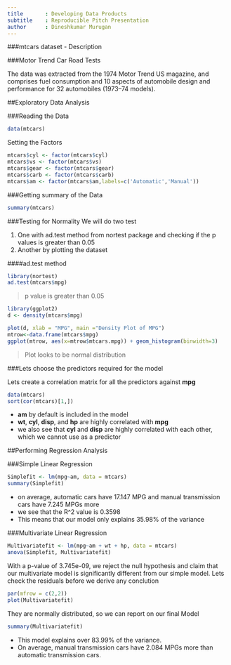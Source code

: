 ```yaml
---
title       : Developing Data Products
subtitle    : Reproducible Pitch Presentation
author      : Dineshkumar Murugan
---
```


###mtcars dataset - Description

###Motor Trend Car Road Tests

The data was extracted from the 1974 Motor Trend US magazine, and comprises fuel consumption and 10 aspects of automobile design and performance for 32 automobiles (1973–74 models).

##Exploratory Data Analysis

###Reading the Data

```r
data(mtcars)
```
Setting the Factors
```r
mtcars$cyl <- factor(mtcars$cyl)
mtcars$vs <- factor(mtcars$vs)
mtcars$gear <- factor(mtcars$gear)
mtcars$carb <- factor(mtcars$carb)
mtcars$am <- factor(mtcars$am,labels=c('Automatic','Manual'))
```

###Getting summary of the Data

```r
summary(mtcars)
```

###Testing for Normality
We will do two test

1. One with ad.test method from nortest package and checking if the p values is greater than 0.05
2. Another by plotting the dataset

####ad.test method
```r
library(nortest)
ad.test(mtcars$mpg)
```
 > p value is greater than 0.05

```r
library(ggplot2)
d <- density(mtcars$mpg)
```

```r
plot(d, xlab = "MPG", main ="Density Plot of MPG")
mtrow<-data.frame(mtcars$mpg)
ggplot(mtrow, aes(x=mtrow$mtcars.mpg)) + geom_histogram(binwidth=3)
```
 > Plot looks to be normal distribution
 
###Lets choose the predictors required for the model

Lets create a correlation matrix for all the predictors against **mpg**
```r
data(mtcars)
sort(cor(mtcars)[1,])
```
 - **am** by default is included in the model
 - **wt**, **cyl**, **disp**, and **hp** are highly correlated with **mpg**
 - we also see that **cyl** and **disp** are highly correlated with each other, which we cannot use as a predictor
 
##Performing Regression Analysis

###Simple Linear Regression

```r
Simplefit <- lm(mpg~am, data = mtcars)
summary(Simplefit)
```

 - on average, automatic cars have 17.147 MPG and manual transmission cars have 7.245 MPGs more
 - we see that the R^2 value is 0.3598
 - This means that our model only explains 35.98% of the variance
 
###Multivariate Linear Regression
```r
Multivariatefit <- lm(mpg~am + wt + hp, data = mtcars)
anova(Simplefit, Multivariatefit)
```
With a p-value of 3.745e-09, we reject the null hypothesis and claim that our multivariate model is significantly different from our simple model. Lets check the residuals before we derive any conclution

```r
par(mfrow = c(2,2))
plot(Multivariatefit)
```
They are normally distributed, so we can report on our final Model
```r
summary(Multivariatefit)
```
 - This model explains over 83.99% of the variance.
 - On average, manual transmission cars have 2.084 MPGs more than automatic transmission cars.